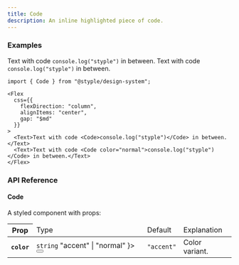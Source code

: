 ```yaml
---
title: Code
description: An inline highlighted piece of code.
---
```


### Examples

<Preview>
  <Flex
    css={{
      flexDirection: "column",
      alignItems: "center",
      gap: "$md"
    }}
  >
    <Text>Text with code <Code>console.log("styple")</Code> in between.</Text>
    <Text>Text with code <Code color="normal">console.log("styple")</Code> in between.</Text>
  </Flex>
</Preview>

```tsx outline=true
import { Code } from "@styple/design-system";

<Flex
  css={{
    flexDirection: "column",
    alignItems: "center",
    gap: "$md"
  }}
>
  <Text>Text with code <Code>console.log("styple")</Code> in between.</Text>
  <Text>Text with code <Code color="normal">console.log("styple")</Code> in between.</Text>
</Flex>
```

### API Reference

#### Code

A styled component with props:

<Table>
  <Thead>
    <Tr>
      <Th>Prop</Th>
      <Td>Type</Td>
      <Td>Default</Td>
      <Td>Explanation</Td>
    </Tr>
  </Thead>
  <Tbody>
    <Tr>
      <Th>
        <Code>color</Code>
      </Th>
      <Td>
        <Code color="normal">string</Code>
        <Popover content={
          <Code color="normal">"accent" | "normal"</Code>
        }>
          <Button highlight size="circle" css={{
            size: "24px",
            p: 0,
            ml: "$xs",
            lineHeight: 0
          }}><Info size={16} style={{ verticalAlign: "middle" }} /></Button>
        </Popover>
      </Td>
      <Td><Code color="normal">"accent"</Code></Td>
      <Td><Text>Color variant.</Text></Td>
    </Tr>
  </Tbody>
</Table>